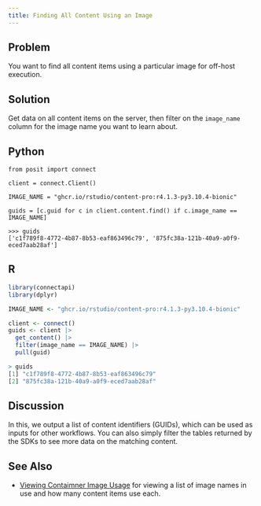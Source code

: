 ```yaml
---
title: Finding All Content Using an Image
---
```


## Problem

You want to find all content items using a particular image for off-host execution.

## Solution

Get data on all content items on the server, then filter on the `image_name` column for the image name you want to learn about.

::: {.panel-tabset group="language"}
## Python

```.python
from posit import connect

client = connect.Client()

IMAGE_NAME = "ghcr.io/rstudio/content-pro:r4.1.3-py3.10.4-bionic"

guids = [c.guid for c in client.content.find() if c.image_name == IMAGE_NAME]
```

```.python
>>> guids
['c1f789f8-4772-4b87-8b53-eaf863496c79', '875fc38a-121b-40a9-a0f9-eced7aab28af']
```

## R

```.r
library(connectapi)
library(dplyr)

IMAGE_NAME <- "ghcr.io/rstudio/content-pro:r4.1.3-py3.10.4-bionic"

client <- connect()
guids <- client |>
  get_content() |>
  filter(image_name == IMAGE_NAME) |>
  pull(guid)
```

```.r
> guids
[1] "c1f789f8-4772-4b87-8b53-eaf863496c79"
[2] "875fc38a-121b-40a9-a0f9-eced7aab28af"
```

:::

## Discussion

In this, we output a list of content identifiers (GUIDs), which can be used as inputs for other workflows. You can also simply filter the tables returned by the SDKs to see more data on the matching content.

## See Also

- [Viewing Contaimner Image Usage](../01-viewing-container-image-usage/index.qmd) for viewing a list of image names in use and how many content items use each.
